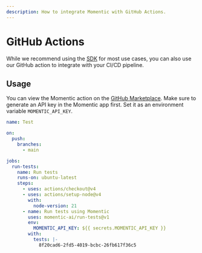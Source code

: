 ```yaml
---
description: How to integrate Momentic with GitHub Actions.
---
```


# GitHub Actions

While we recommend using the [SDK](/docs/sdk) for most use cases, you can also use our GitHub action to integrate with your CI/CD pipeline.

## Usage

You can view the Momentic action on the [GitHub Marketplace](https://github.com/marketplace/actions/momentic-run-tests).
Make sure to generate an API key in the Momentic app first. Set it as an environment variable `MOMENTIC_API_KEY`.

```yaml copy
name: Test

on:
  push:
    branches:
      - main

jobs:
  run-tests:
    name: Run tests
    runs-on: ubuntu-latest
    steps:
      - uses: actions/checkout@v4
      - uses: actions/setup-node@v4
        with:
          node-version: 21
      - name: Run tests using Momentic
        uses: momentic-ai/run-tests@v1
        env:
          MOMENTIC_API_KEY: ${{ secrets.MOMENTIC_API_KEY }}
        with:
          tests: |-
            8f20cad6-2fd5-4019-bcbc-26fb617f36c5
```
